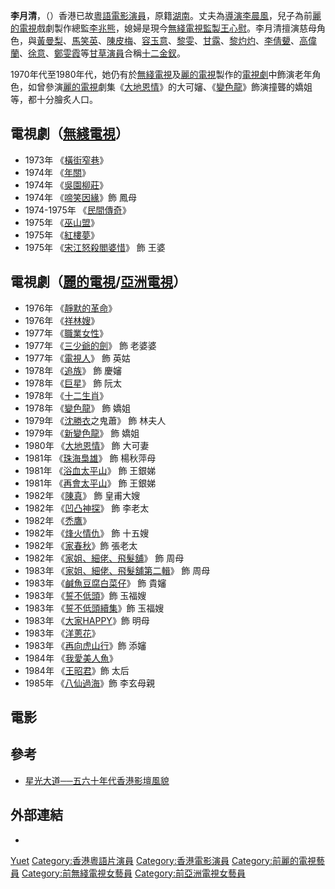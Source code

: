 {{艺人
| 姓名 = 李月清
| 类型 = 女演员
| 出生日期 = 1918年
| 籍贯 = {{ROC-1912}}[[湖南|湖南]]
| 逝世日期 = 1997年
| 配偶 = [[李晨風|李晨風]]
| 职业 = 演员
}}
'''李月清'''，（{{bd|1918年||1997年||}}）香港已故[[粵語電影|粵語電影]][[演員|演員]]，原籍[[湖南|湖南]]。丈夫為[[導演|導演]][[李晨風|李晨風]]，兒子為前[[麗的電視|麗的電視]]戲劇製作總監[[李兆熊|李兆熊]]，媳婦是現今[[無綫電視|無綫電視]][[監製|監製]][[王心慰|王心慰]]。李月清擅演慈母角色，與[[黃曼梨|黃曼梨]]、[[馬笑英|馬笑英]]、[[陳皮梅_(粵劇演員)|陳皮梅]]、[[容玉意|容玉意]]、[[黎雯|黎雯]]、[[甘露_(香港演員)|甘露]]、[[黎灼灼|黎灼灼]]、[[李倩顰|李倩顰]]、[[高偉蘭|高偉蘭]]、[[徐意|徐意]]、[[鄭雯霞|鄭雯霞]]等[[甘草演員|甘草演員]]合稱[[十二金釵_(香港電影)|十二金釵]]。

1970年代至1980年代，她仍有於[[無綫電視|無綫電視]]及[[麗的電視|麗的電視]]製作的[[電視劇|電視劇]]中飾演老年角色，如曾參演[[麗的電視|麗的電視]]劇集《[[大地恩情|大地恩情]]》的大可嬸、《[[變色龍_(電視劇)|變色龍]]》飾演撞聾的嬌姐等，都十分膾炙人口。

== 電視劇（[[無綫電視|無綫電視]]） ==
*1973年 《[[橫街窄巷|橫街窄巷]]》
*1974年 《[[年關|年關]]》
*1974年 《[[吳園柳莊|吳園柳莊]]》
*1974年 《[[啼笑因緣　(1974年電視劇)|啼笑因緣]]》飾 鳳母
*1974-1975年 《[[民間傳奇|民間傳奇]]》
*1975年 《[[巫山盟|巫山盟]]》
*1975年 《[[紅樓夢　(1975年電視劇)|紅樓夢]]》
*1975年 《[[宋江怒殺閻婆惜|宋江怒殺閻婆惜]]》 飾 王婆

== 電視劇（[[麗的電視|麗的電視]]/[[亞洲電視|亞洲電視]]） ==
*1976年 《[[靜默的革命|靜默的革命]]》
*1976年 《[[祥林嫂_(電視劇)|祥林嫂]]》
*1977年 《[[職業女性|職業女性]]》
*1977年 《[[三少爺的劍_(1977年電視劇)|三少爺的劍]]》 飾 老婆婆
*1977年 《[[電視人　(電視劇)|電視人]]》 飾 英姑
*1978年 《[[追族|追族]]》 飾 慶嬸
*1978年 《[[巨星_(電視劇)|巨星]]》 飾 阮太
*1978年 《[[十二生肖_(電視劇)|十二生肖]]》 
*1978年 《[[變色龍　(電視劇)|變色龍]]》 飾 嬌姐
*1979年 《[[沈勝衣|沈勝衣]]之鬼蕭》 飾 林夫人
*1979年 《[[新變色龍|新變色龍]]》 飾 嬌姐
*1980年 《[[大地恩情|大地恩情]]》 飾 大可妻
*1981年 《[[珠海梟雄|珠海梟雄]]》 飾 楊秋萍母
*1981年 《[[浴血太平山|浴血太平山]]》 飾 王銀娣
*1981年 《[[再會太平山|再會太平山]]》 飾 王銀娣
*1982年 《[[陳真_(電視劇)|陳真]]》 飾 皇甫大嫂
*1982年 《[[凹凸神探|凹凸神探]]》 飾 李老太
*1982年 《[[禿鷹_(電視劇)|禿鷹]]》
*1982年 《[[烽火情仇|烽火情仇]]》 飾 十五嫂
*1982年 《[[家春秋_(電視劇)|家春秋]]》飾 張老太
*1982年 《[[家姐、細佬、飛髮舖|家姐、細佬、飛髮舖]]》 飾 周母
*1983年 《[[家姐、細佬、飛髮舖|家姐、細佬、飛髮舖第二輯]]》 飾 周母
*1983年 《[[鹹魚豆腐白菜仔|鹹魚豆腐白菜仔]]》 飾 貴嬸
*1983年 《[[誓不低頭_(亞洲電視劇集)|誓不低頭]]》飾 玉福嫂
*1983年 《[[誓不低頭續集|誓不低頭續集]]》飾 玉福嫂
*1983年 《[[大家HAPPY|大家HAPPY]]》飾 明母
*1983年 《[[洋蔥花|洋蔥花]]》
*1983年 《[[再向虎山行|再向虎山行]]》飾 添嬸
*1984年 《[[我愛美人魚|我愛美人魚]]》
*1984年 《[[王昭君_(1984年電視劇)|王昭君]]》飾 太后
*1985年 《[[八仙過海_(電視劇)|八仙過海]]》飾 李玄母親

== 電影 ==
{{columns-list|2|
*製造國民 (社會棟樑) (1937)	 	 
*慈母淚 (1938)	 	 
*南國姊妹花 (1939)	...	周太太
*阮氏三雄 (1941)	 	 
*天上人間 (1941)	...	周師奶	 	 
*大都會 (1941)	 	 
*狂風雨後花 (1947)	 	 
*小夫妻 (1947)	...	素霏母
*天賜良緣 (1947)	 	 
*情賊白菊花 (1947)	...	沈夫人
*淚灑相思地 (1947)	 	 
*冷暖天鵝 (1947)	 	 
*鐵膽 (1947)	...	漱珠母
*梁山伯、祝英台(上集) (1948)	 	 
*香閨香暖 (1948)	 	 
*黑俠歸來 (1948)	 	 
*阿女 (1948)	 	 
*蝙蝠大盜 (1948)	 	 
*萬緣叢中一點紅 (1948)	 	 
*此恨編綿無絕期 (1948)	...	徐姊
*望穿秋水 (1948)	 	 
*顛鸞倒鳳 (1948)	...	張太
*風雨送魂歸 (1948)	...	莫太太
*千里姻緣 (1948)	 	 
*雙人頭賣武 (1948)	 	 
*紅顏未老恩先斷 (1948)	 	 
*黃金世界 (1948)	 	 
*四鳳齊飛 (1948)	 	 
*瘋狂月老 (1948)	 	 
*金粉世家(上下集) (1948)	...	冷太太
*仙童玉女 (1948)	...	魏太太
*天下婦人心 (1948)	...	宋老太
*七月落薇花 (1948)	 	 
*本地狀元 (1948)	 	 
*斷腸花 (1949)	 	 
*有冤無路訴 (1949)	 	 
*蜀山劍俠 (1949)	 	 
*濟公活佛 (1949)	 	 
*穆桂英 (1949)	 	 
*夜破藏香洞 (1949)	 	 
*怪俠飛天龍 (1949)	...	龍母
*不如歸 (1949)	...	甘太太
*狄青 (1949)	...	番后
*血滴子(下集) (1949)	 	 
*桃花女鬥法 (1949)	...	石婆子
*滿江紅 (1949)	...	陳師奶
*六月飛霜 (1949)	 	 
*孽海癡魂(上集) (1949)	...	湘蘋母
*碧海恩仇 (1949)	 	 
*寶玉奇緣 (1949)	 	 
*寶玉憶晴雯 (1949)	 	 
*鳳入龍樓 (1949)	...	方師奶
*相依為命 (1949)	...	周太太
*金絲蝴蝶 (1949)	 	 
*背解紅羅 (1949)	...	蘇后母
*孤兒救祖 (1949)	 	 
*桃花大俠 (1949)	 	 
*海角沉冤 (1949)	...	鐵強母
*小青吊影 (1949)	 	 
*夜吊白芙蓉 (1949)	...	陸母
*小俠艾虎 (1949)	 	 
*陳世美不認妻 (1949)	 	 
*血滴子(上集) (1949)	 	 
*紅孩兒大戰五龍公主 (1949)	 	 
*癡心女子負心郎 (1949)	 	 
*孽海癡魂(下集大結局) (1949)	...	湘蘋母
*孤兒淚 (1949)	...	二婆
*武則天 (1949)	 	 
*相逢未晚 (1949)	 	 
*白楊紅淚 (1950)	 	 
*擺錯迷魂陣 (1950)	...	三嬸
*家和萬事興 (1950)	 	 
*鬼屋 (1950)	...	楚湘母
*生無可戀甘為鬼 (1950)	 	 
*梁冷艷(下集) (1950)	...	阿四
*柳姐與沙塵超 (1950)	 	 
*火燒紅蓮寺 (1950)	 	 
*火燒平陽城(上集) (1950)	 	 
*珠江淚 (1950)	 	 
*緣盡今生 (1950)	...	梁母
*血淚洗殘脂 (1950)	...	阿銀
*豪門棄婦 (1950)	 	 
*薛仁貴血戰柳家莊 (1950)	 	 
*濟公三氣華雲龍 (1950)	 	 
*脂粉生涯 (1950)	...	歌舞班女團主
*魂斷藍橋 (1950)	 	 
*天魔女大戰牛魔王 (1950)	...	梨山聖母
*黑天堂 (1950)	 	 
*罪惡鎖鍊(上集) (1950)	...	吉嬸
*年晚錢 (1950)	 	 
*花落紅樓 (1950)	 	 
*桃花俠夜探青龍潭 (1950)	 	 
*武潘安大鬧三門街 (1950)	 	 
*蕩婦殺妾慘案 (1950)	 	 
*梁冷艷(上集) (1950)	...	阿四
*薄命女兒香 (1950)	 	 
*天涯何虎再相逢 (1950)	...	葉母
*夜半鐘聲 (1950)	 	 
*孤鳳啼痕 (1950)	...	外婆
*五福臨門 (1950)	 	 
*金鎖記 (1950)	 	 
*妒潮 (1950)	...	四嬸
*人海萬花筒 (1950)	 	 
*梟巢丹鳳 (1950)	...	杏紅母
*井底冤魂 (1950)	 	 
*鳳驕投水 (1950)	 	 
*花街慈母 (1950)	...	祖母
*紅樓新夢 (1951)	 	 
*紅粉飄零 (1951)	 	 
*雪影寒梅 (1951)	 	 
*誰憐後母心 (1951)	 	 
*嫁錯金龜婿 (1951)	 	 
*古怪姻緣(1952)	 	 
*為情顛倒 (1952)	 	 
*冷月伴郎歸 (1952)	 	 
*到處惹人憐 (1952)	 	 
*敗家仔 (1952)	 	 
*紅白牡丹花 (1952)	 	 
*新姑嫂劫 (1952)	 	 
*苦海明燈 (1953)	 	 
*情劫姊妹花 (1953)	 	 
*金絲雀 (1953)	 	 
*玉梨魂 (1953)	 	 
*危樓春曉 (1953)	 	 
*處處喜相逢 (1953)	...	伊妻
*春 (1953)	 	 
*家 (1953)	 	 
*千萬人家 (1953)	 	 
*日出 (1953)	 	 
*秋 (1954)	 	 
*漢武帝夢會衛夫人 (1954)	 	 
*豪華世家 (1954)	 	 
*山水有相逢 (1954)	 	 
*家家戶戶 (1954)	 	 
*女黑俠 (1955)	 	 
*胭脂虎 (1955)	 	 
*寒夜 (1955)	 	 
*後窗 (1955)	 	 
*女大女世界 (1955)	 	 
*天長地久 (1955)	 	 
*下一代 (1955)	 	 
*一代名花 (1955)	 	 
*兒女私情 (1955)	 	 
*出谷黃鶯 (1956)	 	 
*艷屍還魂記 (1956)	 	 
*大地回春 (1956)	 	 
*夜夜念奴嬌 (1956)	 	 
*元配夫人 (1956)	 	 
*小白菜情困楊乃武 (1956)	 	 
*碧海浮屍 (1956)	 	 
*霧美人 (1956)	 	 
*手足情深 (1956)	 	 
*碧血恩仇萬古情 (1956)	 	 
*血染相思谷 (1957)	 	 
*琵琶怨 (1957)	 	 
*小婦人 (1957)	 	 
*鄰家有女初長成 (1957)	 	 
*唐山阿嫂 (1957)	 	 
*啼笑姻緣 (1957)	 	 
*蓬門淑女 (1958)	 	 
*酒店情殺案 (1958)	 	 
*奸情 (1958)	 	 
*天官賜福 (1958)	 	 
*玉女春情 (1958)	 	 
*美人春夢 (1958)	 	 
*玉女驚魂 (1958)	 	 
*射鵰英雄傳 (1958)	 	 
*千金小姐 (1958)	 	 
*借新娘(探親家) (1958)	 	 
*碧血劍 (1958)	 	 
*紫薇園的秋天 (1958)	 	 
*一命三兇手 (1959)	 	 
*過埠新娘 (1959)	 	 
*天倫情淚 (1959)	 	 
*白髮魔女傳(上集) (1959)	 	 
*麗鬼冤仇 (1959)	 	 
*白髮魔女傳(大結局) (1959)	 	 
*獨立橋之戀 (1959)	 	 
*豪門夜宴 (1959)	 	 
*能言鳥 (1959)	 	 
*湖畔草 (1959)	 	 
*白髮魔女傳(下集) (1959)	 	 
*人倫 (1959)	 	 
*慈母心 (1960)	 	 
*我要活下去 (1960)	 	 
*書劍恩仇錄(大結局) (1960)	 	 
*可憐天下父母心 (1960)	 	 
*虹 (1960)	 	 
*人海孤鴻 (1960)	 	 
*血屋驚魂 (1960)	 	 
*難兄難弟 (1960)	 	 
*血淚人生 (1960)	 	 
*人 (1960)	 	 
*玉女追蹤 (1960)	 	 
*神鵰俠侶 (1960)	 	 
*龍鳳劍(下集) (1961)	 	 
*999廿四小時奇案 (1961)	 	 
*鴛鴦刀(下集) (1961)	 	 
*龍鳳劍(上集) (1961)	 	 
*金粉世家(上集) (1961)	 	 
*天倫(上集) (1961)	 	 
*火窟幽蘭 (1961)	 	 
*情天未老 (1961)	 	 
*湖山盟 (1962)	 	 
*難得有情郎 (1962)	 	 
*峨嵋三劍俠 (1962)	 	 
*劍姑七友奇遇記 (1962)	 	 
*富貴神仙 (1962)	 	 
*離鄉情淚 (1962)	 	 
*蘇小小 (1962)	 	 
*患難真情 (1962)	 	 
*暴雨紅蓮 (1962)	 	 
*秋風秋雨 (1962)	 	 
*吸血婦 (1962)	 	 
*小偵探 (1962)	 	 
*湖山盟 (1962)	 	 
*嫂夫人 (1962)	 	 
*狂人塔(上集) (1963)	 	 
*千金之女 (1963)	 	 
*刀劍緣(上集) (1963)	 	 
*萬劫鴛鴦 (1963)	 	 
*無敵鴛鴦劍 (1963)	 	 
*鐵鴛鴦 (1963)	 	 
*恩怨情天 (1963)	 	 
*斷腸花 (1963)	 	 
*卿何薄命 (1963)	 	 
*狂人塔(下集) (1963)	 	 
*永結同心 (1964)	 	 
*男男女女 (1964)	 	 
*人海雙雛 (1964)	 	 
*雪山飛狐(上集) (1964)	 	 
*香港屋詹下 (1964)	 	 
*花花公子 (1964)	 	 
*血紙人 (1964)	 	 
*洛陽奇俠傳 (1964)	 	 
*瘋婦 (1964)	 	 
*一夜恩情 (1964)	 	 
*鴛夢重溫 (1964)	 	 
*雪山飛狐(下集) (1964)	 	 
*假妻 (1964)	 	 
*郎心如鐵 (1964)	 	 
*柳葉刀 (1964)	 	 
*黑色的假期 (1965)	 	 
*真假情人 (1965)	 	 
*飄零雁 (1965)	 	 
*海棠紅 (1965)	 	 
*英雄兒女 (1965)	 	 
*公子多情 (1965)	 	 
*孝女珠珠 (1966)	 	 
*情人的眼淚 (1966)	...	乳媽
*少女心 (1966)	 	 
*玉女含冤 (1966)	 	 
*願嫁鬼新郎 (1966)	 	 
*離婚之喜 (1967)	...	張母
*長髮姑娘 (1967)	 	 
*青春之戀 (1967)	 	 
*初歸新抱 (1968)	 	 
*鎖著的新娘 (1968)	...	柳母
*兇手尋兇 (1969)	 	 
*秋雨春心 (1969)	...	周妻
*意亂情真 (1970)	 	 
*群芳譜 (1972)	 	 
*神探朱古力 (1986)
}}
==參考==
*[https://books.google.com.hk/books?id=fLzsDQAAQBAJ&pg=PT219&lpg=PT219&dq=%E6%9D%8E%E6%9C%88%E6%B8%85&source=bl&ots=9-XfJr34gR&sig=1h9bQONeazMsaRU4ttgyKypqtM4&hl=zh-TW&sa=X&ved=0ahUKEwjC0tTbgIHVAhVELpQKHTl7DDs4KBDoAQhdMAk#v=onepage&q=%E6%9D%8E%E6%9C%88%E6%B8%85&f=false  星光大道──五六十年代香港影壇風貌] {{Wayback|url=https://books.google.com.hk/books?id=fLzsDQAAQBAJ&pg=PT219&lpg=PT219&dq=%E6%9D%8E%E6%9C%88%E6%B8%85&source=bl&ots=9-XfJr34gR&sig=1h9bQONeazMsaRU4ttgyKypqtM4&hl=zh-TW&sa=X&ved=0ahUKEwjC0tTbgIHVAhVELpQKHTl7DDs4KBDoAQhdMAk#v=onepage&q=%E6%9D%8E%E6%9C%88%E6%B8%85&f=false |date=20190813012219 }}

==外部連結==
* {{hkmdb name|0524}}

{{DEFAULTSORT:lee}}
[[Category:李姓|Yuet]]
[[Category:香港粵語片演員|Category:香港粵語片演員]]
[[Category:香港電影演員|Category:香港電影演員]]
[[Category:前麗的電視藝員|Category:前麗的電視藝員]]
[[Category:前無綫電視女藝員|Category:前無綫電視女藝員]]
[[Category:前亞洲電視女藝員|Category:前亞洲電視女藝員]]